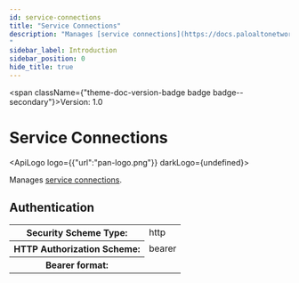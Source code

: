 ```yaml
---
id: service-connections
title: "Service Connections"
description: "Manages [service connections](https://docs.paloaltonetworks.com/prisma/prisma-access/prisma-access-cloud-managed-admin/prisma-access-service-connections).
"
sidebar_label: Introduction
sidebar_position: 0
hide_title: true
---
```



<span className={"theme-doc-version-badge badge badge--secondary"}>Version: 1.0</span>

# Service Connections

<ApiLogo logo={{"url":"pan-logo.png"}} darkLogo={undefined}></ApiLogo>

Manages [service connections](https://docs.paloaltonetworks.com/prisma/prisma-access/prisma-access-cloud-managed-admin/prisma-access-service-connections).


<div style={{"marginBottom":"2rem"}}><h2 id={"authentication"} style={{"marginBottom":"1rem"}}>Authentication</h2><Tabs><TabItem label={"Bearer"} value={"Bearer"}><div><table><tbody><tr><th>Security Scheme Type:</th><td>http</td></tr><tr><th>HTTP Authorization Scheme:</th><td>bearer</td></tr><tr><th>Bearer format:</th><td></td></tr></tbody></table></div></TabItem></Tabs></div>
      